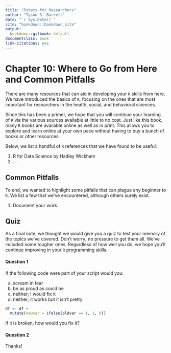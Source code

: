 ```yaml
---
title: "Rstats for Researchers"
author: "Tyson S. Barrett"
date: "`r Sys.Date()`"
site: "bookdown::bookdown_site"
output:
  bookdown::gitbook: default
documentclass: book
link-citations: yes
---
```



# Chapter 10: Where to Go from Here and Common Pitfalls {-}

There are many resources that can aid in developing your `R` skills from here. We have introduced the basics of `R`, focusing on the ones that are most important for researchers in the health, social, and behavioral sciences. 

Since this has been a primer, we hope that you will continue your learning of `R` via the various sources available at little to no cost. Just like this book, many `R` books are available online as well as in print. This allows you to explore and learn online at your own pace without having to buy a bunch of books or other resources.

Below, we list a handful of `R` references that we have found to be useful:

1. R for Data Science by Hadley Wickham
2. ...


## Common Pitfalls {-}

To end, we wanted to highlight some pitfalls that can plague any beginner to `R`. We list a few that we've encountered, although others surely exist.

1. Document your work.


## Quiz {-}

As a final note, we thought we would give you a quiz to test your memory of the topics we've covered. Don't worry; no pressure to get them all. We've included some tougher ones. Regardless of how well you do, we hope you'll continue improving in your `R` programming skills.

#### Question 1 {-}

If the following code were part of your script would you:

a. scream in fear
b. be as proud as could be
c. neither; I would fix it
d. neither; it works but it isn't pretty
```r
df <- df +
  mutate(newvar = ifelse(oldvar == 1, 1, 0))
```

If it is broken, how would you fix it?

#### Question 2 {-}











Thanks!
